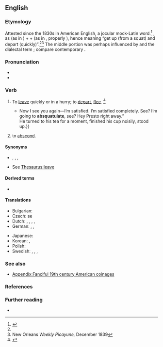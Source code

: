 ==English==
{{was wotd|2006|June|17}}

===Etymology===
Attested since the 1830s in American English, a jocular mock-Latin word.<ref name=quinion>{{R:World Wide Words|entry=Absquatulate|url=weirdwords/ww-abs1|date_created=3 August 2002}}</ref> {{blend|en|abscond|squat|perambulate}}, as {{m|en|ab-||away (from)}} (as in {{m|en|abscond}}) + {{m|en|squat}} + {{m|en|*-ulate}} (as in {{m|en|perambulate}}, properly {{m|en|-ate}}), hence meaning “get up (from a squat) and depart (quickly)”.<ref name=quinion/><ref>New Orleans ''Weekly Picayune,'' December 1839</ref> The middle portion was perhaps influenced by {{m|en|-le||(frequentative)}} and the dialectal term {{m|en|squattle||depart}}; compare contemporary {{m|en|skedaddle}}.

===Pronunciation===
* {{IPA|en|/æb.ˈskwɑt͡ʃ.ʊ.leɪt/|/æbz.ˈkwɑt͡ʃ.ʊ.leɪt/|/æbz.ˈkwɑt͡ʃ.ə.leɪt/}}
* {{audio|en|en-us-absquatulate.ogg|Audio (US)}}

===Verb===
{{en-verb}}

# {{lb|en|intransitive|slang}} To [[leave]] quickly or in a hurry; to [[depart]], [[flee]]. {{defdate|from 19th c.}}<ref name=SOED>{{R:SOED5|page=9}}</ref>
#*{{quote-book|en|1910|{{w|H. G. Wells}}|The history of Mr. Polly|text="{{...}}Now I see you again—I’m satisfied. I’m satisfied completely. See? I’m going to '''absquatulate''', see? Hey Presto right away.”<br>He turned to his tea for a moment, finished his cup noisily, stood up.}}
# {{lb|en|intransitive|slang}} to [[abscond]].

====Synonyms====
* {{sense|leave quickly}} {{l|en|abscond}}, {{l|en|decamp}}, {{l|en|skedaddle}}, {{l|en|vamoose}}
* See [[Thesaurus:leave]]

====Derived terms====
* {{l|en|abscotchalater}}

====Translations====
{{trans-top|to leave quickly or in a hurry; to take oneself off; to decamp; to depart}}
* Bulgarian: {{t|bg|вдигам гълъбите}}
* Czech: {{t|cs|zdejchnout}} se
* Dutch: {{t|nl|er vanonder muizen}}, {{t|nl|'m smeren}}, {{t|nl|zijn biezen pakken}}, {{t+|nl|wegwezen}}, {{t|nl|er vanonder trekken}}
* German: {{t+|de|fliehen}}, {{t+|de|fortlaufen}}, {{t+|de|davonmachen}}
{{trans-mid}}
* Japanese: {{t+|ja|逃げる|tr=にげる, nigeru|sc=Jpan}}
* Korean: {{t|ko|[[뺑소니]][[치다]]}}, {{t|ko|[[종적]]을 [[감추다]]}}
* Polish: {{t|pl|zwiewać}}
* Swedish: {{t+|sv|dunsta}}, {{t+|sv|smita}}, {{t+|sv|fly}}, {{t+|sv|dra}}
{{trans-bottom}}

===See also===
* [[Appendix:Fanciful 19th century American coinages]]

===References===
<references/>

===Further reading===
* {{R:Online Etymology Dictionary}}